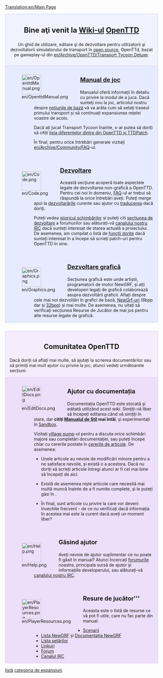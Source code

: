 [[Translation:en/Main Page]]

<div style="background-color: #f1f2fe; border: 1px solid #c7c8fe; margin: 0; padding: 1em 1em 1em 1em; text-align:center">
<div style="font-size:1.7em; font-weight:bold"> Bine aţi venit la <span class="plainlinks">[http://ro.wikipedia.org/wiki/Wiki Wiki-ul] [http://www.openttd.org/ OpenTTD]</span></div>
Un ghid de utilizare, editare şi de dezvoltare pentru utilizatorii şi dezvoltatorii simulatorului de transport în [http://www.opensource.org/ open source], OpenTTd, bazat pe gameplay-ul din [[en/Archive/OpenTTD/Transport Tycoon Deluxe]].
</div>
<div style="background-color: #E7EBFF; border: 1px solid #c7c8fe; border-top:none; padding: 1em 1em 0em 1em; margin-bottom:2em">
<div style="float:left">[[File:en/OpenttdManual.png|64px]]</div>
<div style="margin-left:80px; margin-bottom:4em">
<div style="font-size:1.4em; font-weight:bold">[[ro/Manual/Main Page|Manual de joc]]</div>
Manualul oferă informaţii în detaliu cu privire la modul de a juca. Dacă sunteţi nou la joc, articolul nostru despre [[en/Manual/Tutorial/Main Page|noţiunile de bază]] vă va arăta cum să setaţi traseul primului transport și să continuați expansiunea rețelei voastre de acolo.

Dacă ați jucat Transport Tycoon înainte, s-ar putea să doriți să citiți [[en/Archive/OpenTTD/Changes from TTD|lista diferențelor dintre din OpenTTD și TTDPatch]].

În final, pentru orice întrebări generale vizitați [[en/Archive/Community/FAQ]]-ul.</div>

<div style="float:left">[[File:en/Code.png|64px]]</div>
<div style="margin-left:80px; margin-bottom:4em">
<div style="font-size:1.4em; font-weight:bold">[[ro/Development/Main Page|Dezvoltare]]</div>
Această secţiune acoperă toate aspectele legate de dezvoltarea non-grafică a OpenTTD. Pentru cei noi în domeniu,  [[en/Development/FAQ development | FAQ]]-ul ar trebui să răspundă la orice întrebări aveți. Puteţi merge apoi la [[ro/Development/Main Page|dezvoltarările]] curente sau ajutor cu [[en/Archive/Community/Internationalization| traducerea]] dacă doriţi.

Puteți vedea [http://hg.openttd.org/openttd/trunk.hg/shortlog istoricul schimbărilor] și puteți citi [http://www.tt-forums.net/viewforum.php?f=33 secțiunea de dezvoltare] a forumurilor sau alăturați-vă [[en/Development/IRC channel|canalului nostru IRC]] dacă sunteți interesat de starea actuală a proiectului.<br>

De asemenea, am compilat o listă de [[en/Archive/Community/Todo list|funcții dorite]] dacă sunteți interesat în a începe să scrieți patch-uri pentru OpenTTD în sine.
</div>

<div style="float:left">[[File:en/Graphics.png|64px]]</div>
<div style="margin-left:80px; margin-bottom:1em; min-height:64px">
<div style="font-size:1.4em; font-weight:bold">[[en/Development/NewGRF/Main Page|Dezvoltare grafică]]</div>
Secțiunea grafică este unde artiștii, programatorii de motor NewGRF, și alți developeri legați de grafică colaborează asupra dezvoltării graficii. Aflați despre cele mai noi dezvoltări în grafici de bază, [[en/Manual/NewGRF| NewGrf-uri]] (8bpp dar și [[en/Community/NewGRF/Playing with 32 bpp graphics|32bpp]]) și mai multe. De asemenea, nu uitați să verificați secțiunea Resurse de Jucător de mai jos pentru alte resurse legate de grafică.
</div>

</div>

<div style="background-color: #F5EDFC; border: 1px solid #E1BBFF; margin: 0; padding: 1em 1em 0em 1em;">
<div style="font-size:1.6em; font-weight:bold; text-align:center">Comunitatea OpenTTD</div>
Dacă doriți să aflați mai multe, să ajutați la scrierea documentărilor sau să primiți mai mult ajutor cu privire la joc, atunci vedeți următoarele secțiuni:
</div>

<div style="background-color: #EDDEFA; border: 1px solid #E1BBFF; border-top:none; padding: 1em 1em 0em 1em;">

<div style="float:left">[[File:en/EditDocs.png|64px]]</div>
<div style="margin-left:80px; margin-bottom:4em">
<div style="font-size:1.4em; font-weight:bold">Ajutor cu documentația</div>
Documentația OpenTTD este stocată și editată utilizând acest <em>wiki</em>. Simțiți-vă liber să începeți editarea când vă simțiți în stare, dar '''citiți [[en/Wiki/Manual of Style|Manualul de Stil]] mai întâi''', și experimentați în [[en/Sandbox|Sandbox]].

Vizitați [[en/Archive/Community/Village Pump|village pump]]-ul pentru a discuta orice schimbări majore sau completări documentației, sau puteți începe chiar cu cererile postate în [[en/Requested Articles| cererile de articole]]. De asemenea:

*Unele articole au nevoie de modificări minore pentru a ne satisface nevoile, și există o [[Category:en/Manual/Base Set/Aircraft/To do|listă]] a acestora. Dacă nu doriți să scrieți articole întregi atunci ar fi cel mai bine să începeți de aici.

*Există de asemenea niște articole care necesită mai multă muncă înainte de a fi numite complete, și le puteți găsi în [[Category:en/Manual/Base Set/Industries/Articles to be expanded|categoria de expansiuni]].

*În final, sunt articole cu privire la  care vor deveni învechite frecvent - de ce nu verificați dacă informația în acestea mai este la curent dacă aveți un moment liber?
</div>

<div style="float:left">[[File:en/Help.png|64px]]</div>
<div style="margin-left:80px; margin-bottom:4em">
<div style="font-size:1.4em; font-weight:bold">Găsind ajutor</div>
Aveți nevoie de ajutor suplimentar ce nu poate fi găsit în manual? Atunci încercați [http://www.tt-forums.net/viewforum.php?f=55 forumurile] noastre, principala sursă de ajutor și informațiile developerului, sau alăturați-vă [[en/Development/IRC channel|canalului nostru IRC]].
</div>

<div style="float:left">[[File:en/PlayerResources.png|64px]]</div>
<div style="margin-left:80px; margin-bottom:1em">
<div style="font-size:1.4em; font-weight:bold">Resure de jucător'''</div>
Aceasta este o listă de resurse ce vă pot fi utile, care nu fac parte din manual.
*[[en/Community/Scenarios/Main Page|Scenarii]]
*[[en/Community/NewGRF/Main Page|Lista NewGRF]] și [[en/Manual/NewGRF|Documentația NewGRF]]
*[[en/Archive/Manual/Settings/Advanced Settings|Lista setărilor]]
*[[en/Archive/Lists/Links|Linkuri]]
*[http://www.tt-forums.net/viewforum.php?f=55 Forum]
*[[en/Development/IRC channel|Canalul IRC]]
</div>
</div>